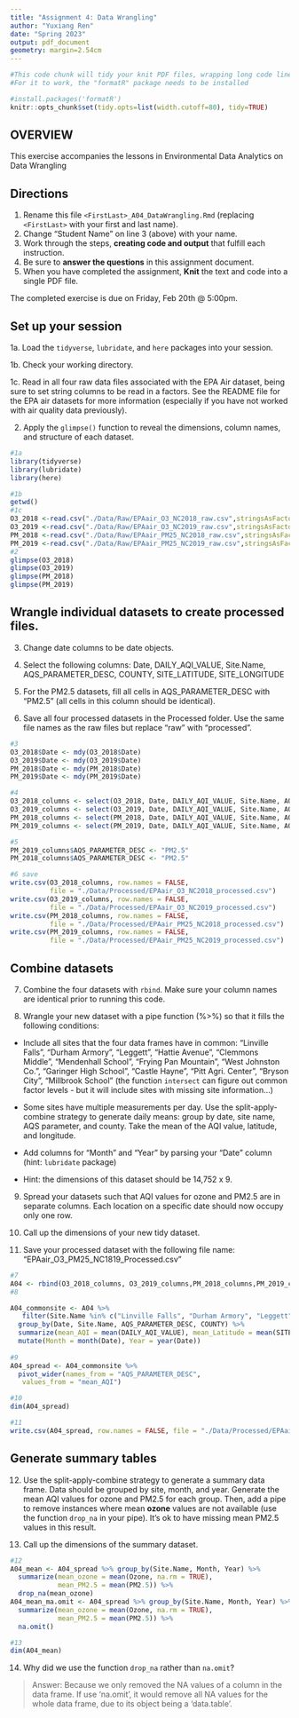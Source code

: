 ```yaml
---
title: "Assignment 4: Data Wrangling"
author: "Yuxiang Ren"
date: "Spring 2023"
output: pdf_document
geometry: margin=2.54cm
---
```


```r
#This code chunk will tidy your knit PDF files, wrapping long code lines
#For it to work, the "formatR" package needs to be installed

#install.packages('formatR')
knitr::opts_chunk$set(tidy.opts=list(width.cutoff=80), tidy=TRUE)
```


## OVERVIEW

This exercise accompanies the lessons in Environmental Data Analytics on Data Wrangling 

## Directions

1.  Rename this file `<FirstLast>_A04_DataWrangling.Rmd` (replacing `<FirstLast>` with your first and last name).
2. Change "Student Name" on line 3 (above) with your name.
3. Work through the steps, **creating code and output** that fulfill each instruction.
4. Be sure to **answer the questions** in this assignment document.
5. When you have completed the assignment, **Knit** the text and code into a single PDF file.

The completed exercise is due on Friday, Feb 20th @ 5:00pm.

## Set up your session 

1a. Load the `tidyverse`,  `lubridate`, and `here` packages into your session.

1b. Check your working directory.

1c. Read in all four raw data files associated with the EPA Air dataset, being sure to set string columns to be read in a factors. See the README file for the EPA air datasets for more information (especially if you have not worked with air quality data previously). 

2. Apply the `glimpse()` function to reveal the dimensions, column names, and structure of each dataset. 

```r
#1a 
library(tidyverse)
library(lubridate)
library(here)

#1b 
getwd()
#1c 
O3_2018 <-read.csv("./Data/Raw/EPAair_O3_NC2018_raw.csv",stringsAsFactors = T)
O3_2019 <-read.csv("./Data/Raw/EPAair_O3_NC2019_raw.csv",stringsAsFactors = T)
PM_2018 <-read.csv("./Data/Raw/EPAair_PM25_NC2018_raw.csv",stringsAsFactors = T)
PM_2019 <-read.csv("./Data/Raw/EPAair_PM25_NC2019_raw.csv",stringsAsFactors = T)
#2 
glimpse(O3_2018)
glimpse(O3_2019)
glimpse(PM_2018)
glimpse(PM_2019)

```


## Wrangle individual datasets to create processed files.

3. Change date columns to be date objects.

4. Select the following columns: Date, DAILY_AQI_VALUE, Site.Name, AQS_PARAMETER_DESC, COUNTY, SITE_LATITUDE, SITE_LONGITUDE

5. For the PM2.5 datasets, fill all cells in AQS_PARAMETER_DESC with "PM2.5" (all cells in this column should be identical).

6. Save all four processed datasets in the Processed folder. Use the same file names as the raw files but replace "raw" with "processed".

```r
#3
O3_2018$Date <- mdy(O3_2018$Date)
O3_2019$Date <- mdy(O3_2019$Date)
PM_2018$Date <- mdy(PM_2018$Date)
PM_2019$Date <- mdy(PM_2019$Date)

#4
O3_2018_columns <- select(O3_2018, Date, DAILY_AQI_VALUE, Site.Name, AQS_PARAMETER_DESC, COUNTY, SITE_LATITUDE, SITE_LONGITUDE)
O3_2019_columns <- select(O3_2019, Date, DAILY_AQI_VALUE, Site.Name, AQS_PARAMETER_DESC, COUNTY, SITE_LATITUDE, SITE_LONGITUDE)
PM_2018_columns <- select(PM_2018, Date, DAILY_AQI_VALUE, Site.Name, AQS_PARAMETER_DESC, COUNTY, SITE_LATITUDE, SITE_LONGITUDE)
PM_2019_columns <- select(PM_2019, Date, DAILY_AQI_VALUE, Site.Name, AQS_PARAMETER_DESC, COUNTY, SITE_LATITUDE, SITE_LONGITUDE)

#5
PM_2019_columns$AQS_PARAMETER_DESC <- "PM2.5"
PM_2018_columns$AQS_PARAMETER_DESC <- "PM2.5"

#6 save
write.csv(O3_2018_columns, row.names = FALSE, 
          file = "./Data/Processed/EPAair_O3_NC2018_processed.csv")
write.csv(O3_2019_columns, row.names = FALSE, 
          file = "./Data/Processed/EPAair_O3_NC2019_processed.csv")
write.csv(PM_2018_columns, row.names = FALSE, 
          file = "./Data/Processed/EPAair_PM25_NC2018_processed.csv")
write.csv(PM_2019_columns, row.names = FALSE, 
          file = "./Data/Processed/EPAair_PM25_NC2019_processed.csv")


```


## Combine datasets

7. Combine the four datasets with `rbind`. Make sure your column names are identical prior to running this code.

8. Wrangle your new dataset with a pipe function (%>%) so that it fills the following conditions: 

  * Include all sites that the four data frames have in common: "Linville Falls", "Durham Armory", "Leggett", "Hattie Avenue", "Clemmons Middle", "Mendenhall School", "Frying Pan Mountain", "West Johnston Co.", "Garinger High School", "Castle Hayne", "Pitt Agri. Center", "Bryson City", "Millbrook School" (the function `intersect` can figure out common factor levels - but it will include sites with missing site information...) 

  * Some sites have multiple measurements per day. Use the split-apply-combine strategy to generate daily means: group by date, site name, AQS parameter, and county. Take the mean of the AQI value, latitude, and longitude.
  
  * Add columns for "Month" and "Year" by parsing your "Date" column (hint: `lubridate` package)
  
  * Hint: the dimensions of this dataset should be 14,752 x 9.

9. Spread your datasets such that AQI values for ozone and PM2.5 are in separate columns. Each location on a specific date should now occupy only one row.

10. Call up the dimensions of your new tidy dataset.

11. Save your processed dataset with the following file name: "EPAair_O3_PM25_NC1819_Processed.csv"

```r
#7 
A04 <- rbind(O3_2018_columns, O3_2019_columns,PM_2018_columns,PM_2019_columns)
#8 

A04_commonsite <- A04 %>% 
   filter(Site.Name %in% c("Linville Falls", "Durham Armory", "Leggett", "Hattie Avenue", "Clemmons Middle", "Mendenhall School", "Frying Pan Mountain", "West Johnston Co.", "Garinger High School", "Castle Hayne", "Pitt Agri. Center", "Bryson City", "Millbrook School")) %>%
  group_by(Date, Site.Name, AQS_PARAMETER_DESC, COUNTY) %>% 
  summarize(mean_AQI = mean(DAILY_AQI_VALUE), mean_Latitude = mean(SITE_LATITUDE), mean_Longitude = mean(SITE_LONGITUDE)) %>% 
  mutate(Month = month(Date), Year = year(Date))
  
#9
A04_spread <- A04_commonsite %>% 
  pivot_wider(names_from = "AQS_PARAMETER_DESC", 
   values_from = "mean_AQI") 

#10
dim(A04_spread)

#11
write.csv(A04_spread, row.names = FALSE, file = "./Data/Processed/EPAair_O3_PM25_NC1819_Processed.csv")
```


## Generate summary tables

12. Use the split-apply-combine strategy to generate a summary data frame. Data should be grouped by site, month, and year. Generate the mean AQI values for ozone and PM2.5 for each group. Then, add a pipe to remove instances where mean **ozone** values are not available (use the function `drop_na` in your pipe). It's ok to have missing mean PM2.5 values in this result. 

13. Call up the dimensions of the summary dataset.

```r

#12
A04_mean <- A04_spread %>% group_by(Site.Name, Month, Year) %>%
  summarize(mean_ozone = mean(Ozone, na.rm = TRUE),
            mean_PM2.5 = mean(PM2.5)) %>%
  drop_na(mean_ozone)
A04_mean_ma.omit <- A04_spread %>% group_by(Site.Name, Month, Year) %>%
  summarize(mean_ozone = mean(Ozone, na.rm = TRUE),
            mean_PM2.5 = mean(PM2.5)) %>%
  na.omit()

#13
dim(A04_mean)

```

14. Why did we use the function `drop_na` rather than `na.omit`?

> Answer: 
Because we only removed the NA values of a column in the data frame. If use ‘na.omit’, it would remove all NA values for the whole data frame, due to its object being a 'data.table'.
